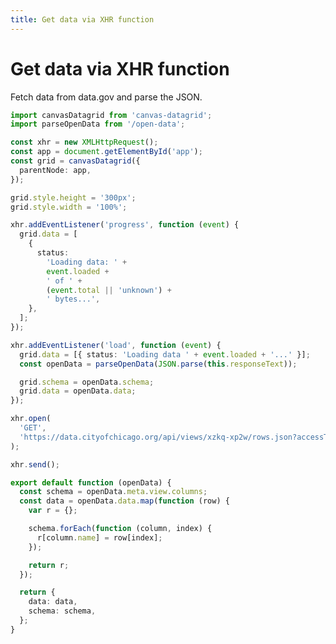 ```yaml
---
title: Get data via XHR function
---
```



# Get data via XHR function

Fetch data from data.gov and parse the JSON.

<SandpackEditor>

```ts
import canvasDatagrid from 'canvas-datagrid';
import parseOpenData from '/open-data';

const xhr = new XMLHttpRequest();
const app = document.getElementById('app');
const grid = canvasDatagrid({
  parentNode: app,
});

grid.style.height = '300px';
grid.style.width = '100%';

xhr.addEventListener('progress', function (event) {
  grid.data = [
    {
      status:
        'Loading data: ' +
        event.loaded +
        ' of ' +
        (event.total || 'unknown') +
        ' bytes...',
    },
  ];
});

xhr.addEventListener('load', function (event) {
  grid.data = [{ status: 'Loading data ' + event.loaded + '...' }];
  const openData = parseOpenData(JSON.parse(this.responseText));

  grid.schema = openData.schema;
  grid.data = openData.data;
});

xhr.open(
  'GET',
  'https://data.cityofchicago.org/api/views/xzkq-xp2w/rows.json?accessType=DOWNLOAD',
);

xhr.send();
```

```ts open-data.ts
export default function (openData) {
  const schema = openData.meta.view.columns;
  const data = openData.data.map(function (row) {
    var r = {};

    schema.forEach(function (column, index) {
      r[column.name] = row[index];
    });

    return r;
  });

  return {
    data: data,
    schema: schema,
  };
}
```

</SandpackEditor>
